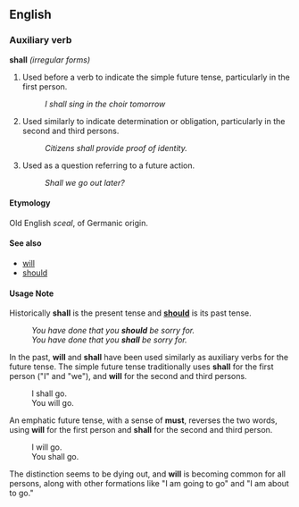==English==

===Auxiliary verb===
'''shall'''  ''(irregular forms)''

#Used before a verb to indicate the simple future tense, particularly in the first person.
#:''I shall sing in the choir tomorrow''
#Used similarly to indicate determination or obligation, particularly in the second and third persons.
#:''Citizens shall provide proof of identity.''
#Used as a question referring to a future action.
#:''Shall we go out later?''

====Etymology====
Old English ''sceal'', of Germanic origin.

====See also====
*[[will]]
*[[should]]

====Usage Note====
Historically '''shall''' is the present tense and '''[[should]]''' is its past tense.
:''You have done that you '''should''' be sorry for.''
:''You have done that you '''shall''' be sorry for.''

In the past, '''will''' and '''shall''' have been used similarly as auxiliary verbs for the future tense. The simple future tense traditionally uses '''shall''' for the first person ("I" and "we"), and '''will''' for the second and third persons.
:I shall go.
:You will go.

An emphatic future tense, with a sense of '''must''', reverses the two words, using '''will''' for the first person and '''shall''' for the second and third person.
:I will go.
:You shall go.

The distinction seems to be dying out, and '''will''' is becoming common for all persons, along with other formations like "I am going to go" and "I am about to go."